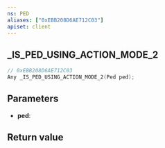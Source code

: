 ```yaml
---
ns: PED
aliases: ["0xEBB208D6AE712C03"]
apiset: client
---
```

## _IS_PED_USING_ACTION_MODE_2

```c
// 0xEBB208D6AE712C03
Any _IS_PED_USING_ACTION_MODE_2(Ped ped);
```


## Parameters
* **ped**:

## Return value